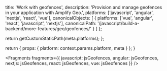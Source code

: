 
  title: 'Work with geofences',
  description:
    'Provision and manage geofences in your application with Amplify Geo.',
  platforms: ['javascript', 'angular', 'nextjs', 'react', 'vue'],
  canonicalObjects: [
    {
      platforms: ['vue', 'angular', 'react', 'javascript', 'nextjs'],
      canonicalPath: '/javascript/build-a-backend/more-features/geo/geofences/'
    }
  ]
};

  return getCustomStaticPath(meta.platforms);
};

  return {
    props: {
      platform: context.params.platform,
      meta
    }
  };
}


<Fragments
  fragments={{
    javascript: jsGeofences,
    angular: jsGeofences,
    nextjs: jsGeofences,
    react: jsGeofences,
    vue: jsGeofences
  }}
/>
